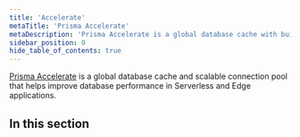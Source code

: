 ```yaml
---
title: 'Accelerate'
metaTitle: 'Prisma Accelerate'
metaDescription: 'Prisma Accelerate is a global database cache with built-in connection pooling that helps improve database performance in Serverless and Edge applications.'
sidebar_position: 0
hide_table_of_contents: true
---
```


<TopBlock title={frontMatter.title}>

[Prisma Accelerate](https://www.prisma.io/data-platform/accelerate) is a global database cache and scalable connection pool that helps improve database performance in Serverless and Edge applications.

</TopBlock>

## In this section

<Subsections depth="3" />
